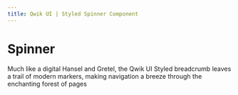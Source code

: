 ```yaml
---
title: Qwik UI | Styled Spinner Component
---
```



# Spinner

Much like a digital Hansel and Gretel, the Qwik UI Styled breadcrumb leaves a trail of modern markers, making navigation a breeze through the enchanting forest of pages

<StatusBanner status={statusByComponent.styled.Accordion} />
